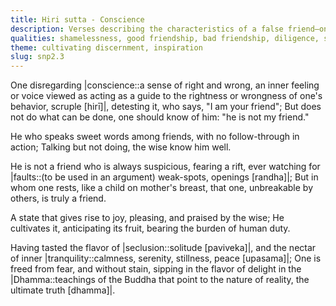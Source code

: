 ```yaml
---
title: Hiri sutta - Conscience
description: Verses describing the characteristics of a false friend—one who disregards conscience and speaks without sincerity—contrasted with a true friend whose loyalty is unbreakable and whose actions reflect inner integrity. It further speaks to the joy and peace found in virtuous conduct, seclusion, and the realization of the Dhamma.
qualities: shamelessness, good friendship, bad friendship, diligence, seclusion, tranquility, without fear
theme: cultivating discernment, inspiration
slug: snp2.3
---
```


One disregarding |conscience::a sense of right and wrong, an inner feeling or voice viewed as acting as a guide to the rightness or wrongness of one's behavior, scruple [hirī]|, detesting it,
who says, "I am your friend";
But does not do what can be done,
one should know of him: "he is not my friend."

He who speaks sweet words among friends,
with no follow-through in action;
Talking but not doing,
the wise know him well.

He is not a friend who is always suspicious,
fearing a rift, ever watching for |faults::(to be used in an argument) weak-spots, openings [randha]|;
But in whom one rests, like a child on mother's breast,
that one, unbreakable by others, is truly a friend.

A state that gives rise to joy,
pleasing, and praised by the wise;
He cultivates it, anticipating its fruit,
bearing the burden of human duty.

Having tasted the flavor of |seclusion::solitude [paviveka]|,
and the nectar of inner |tranquility::calmness, serenity, stillness, peace [upasama]|;
One is freed from fear, and without stain,
sipping in the flavor of delight in the |Dhamma::teachings of the Buddha that point to the nature of reality, the ultimate truth [dhamma]|.